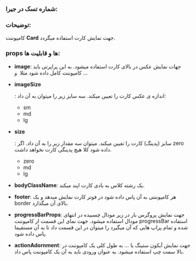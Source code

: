 
<Meta title="COMPONENTS/Molecules/Card/Docs" />

### شماره تسک در جیرا:

### توضیحات:
کامپوننت **Card** جهت نمایش کارت استفاده میگردد.



### props ها و قابلیت ها:

- **image**: جهات نمایش عکس در بالای کارت استفاده میشود. به این پراپرتی باید کامپوننت کامل داده شود مثلا <img /> و ...

- **imageSize**

  : اندازه ی عکس کارت را تعیین میکند. سه سایز زیر را میتوان به آن داد: 

  - sm
  - md
  - lg

- **size**

  : سایز (پدینگ) کارت را تعیین میکند. میتوان سه مقدار زیر را به آن داد. اگر zero داده شود کلا هیچ پدینگی کارت نخواهد داشت.

  - zero
  - md
  - lg

- **bodyClassName**: یک رشته کلاس به بادی کارت اپند میکند.

- **footer**: هر کامپوننتی به آن پاس داده شود در فوتر کارت نمایش میدهد و یک border بالای آن میگذارد.

- **progressBarProps**: جهت نمایش پروگرس بار در زیر مودال چسبیده در انتهای مودال استفاده میشود. جهت نمای این قسمت از کامپوننت progressBar استفاده شده و تمام پراپ هایی که آن میگیرد را میتوان در این قسمت داد تا به آن مستقیما پاس داده شود. 

- **actionAdornment**: جهت نمایش آیکون ستینگ یا ... به طول کلی یک کامپوننت در بالا سمت چپ استفاده میشود. به عنوان ورودی باید به آن یک کامپوننت پاس داد.

  
